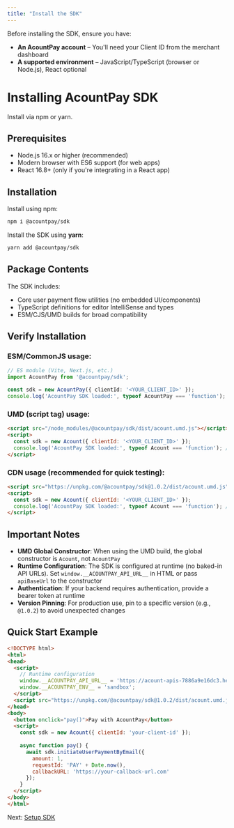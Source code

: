 ```yaml
---
title: "Install the SDK"
---
```


Before installing the SDK, ensure you have:

- **An AcountPay account** – You'll need your Client ID from the merchant dashboard
- **A supported environment** – JavaScript/TypeScript (browser or Node.js), React optional

# Installing AcountPay SDK

Install via npm or yarn.

## Prerequisites

- Node.js 16.x or higher (recommended)
- Modern browser with ES6 support (for web apps)
- React 16.8+ (only if you're integrating in a React app)

## Installation

Install using npm:

```bash
npm i @acountpay/sdk
```

Install the SDK using **yarn**:

```bash
yarn add @acountpay/sdk
```

## Package Contents
The SDK includes:

- Core user payment flow utilities (no embedded UI/components)
- TypeScript definitions for editor IntelliSense and types
- ESM/CJS/UMD builds for broad compatibility

## Verify Installation

### ESM/CommonJS usage:

```typescript
// ES module (Vite, Next.js, etc.)
import AcountPay from '@acountpay/sdk';

const sdk = new AcountPay({ clientId: '<YOUR_CLIENT_ID>' });
console.log('AcountPay SDK loaded:', typeof AcountPay === 'function'); // should be true
```

### UMD (script tag) usage:

```html
<script src="/node_modules/@acountpay/sdk/dist/acount.umd.js"></script>
<script>
  const sdk = new Acount({ clientId: '<YOUR_CLIENT_ID>' });
  console.log('AcountPay SDK loaded:', typeof Acount === 'function'); // should be true
</script>
```

### CDN usage (recommended for quick testing):

```html
<script src="https://unpkg.com/@acountpay/sdk@1.0.2/dist/acount.umd.js"></script>
<script>
  const sdk = new Acount({ clientId: '<YOUR_CLIENT_ID>' });
  console.log('AcountPay SDK loaded:', typeof Acount === 'function'); // should be true
</script>
```

## Important Notes

- **UMD Global Constructor**: When using the UMD build, the global constructor is `Acount`, not `AcountPay`
- **Runtime Configuration**: The SDK is configured at runtime (no baked-in API URLs). Set `window.__ACOUNTPAY_API_URL__` in HTML or pass `apiBaseUrl` to the constructor
- **Authentication**: If your backend requires authentication, provide a bearer token at runtime
- **Version Pinning**: For production use, pin to a specific version (e.g., `@1.0.2`) to avoid unexpected changes

## Quick Start Example

```html
<!DOCTYPE html>
<html>
<head>
  <script>
    // Runtime configuration
    window.__ACOUNTPAY_API_URL__ = 'https://acount-apis-7886a9e16dc3.herokuapp.com';
    window.__ACOUNTPAY_ENV__ = 'sandbox';
  </script>
  <script src="https://unpkg.com/@acountpay/sdk@1.0.2/dist/acount.umd.js"></script>
</head>
<body>
  <button onclick="pay()">Pay with AcountPay</button>
  <script>
    const sdk = new Acount({ clientId: 'your-client-id' });
    
    async function pay() {
      await sdk.initiateUserPaymentByEmail({
        amount: 1,
        requestId: 'PAY' + Date.now(),
        callbackURL: 'https://your-callback-url.com'
      });
    }
  </script>
</body>
</html>
```

Next: [Setup SDK](/sdk/setup_sdk)
